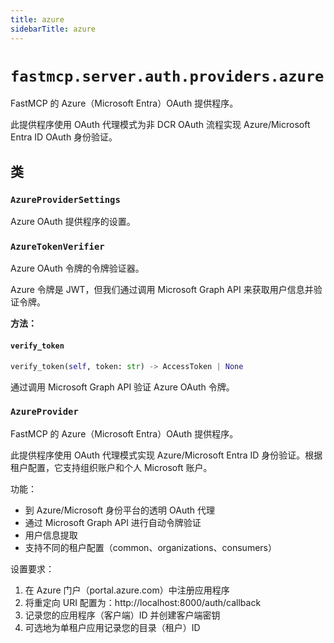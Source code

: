 ```yaml
---
title: azure
sidebarTitle: azure
---
```


# `fastmcp.server.auth.providers.azure`


FastMCP 的 Azure（Microsoft Entra）OAuth 提供程序。

此提供程序使用 OAuth 代理模式为非 DCR OAuth 流程实现 Azure/Microsoft Entra ID OAuth 身份验证。



## 类

### `AzureProviderSettings` <sup><a href="https://github.com/jlowin/fastmcp/blob/main/src/fastmcp/server/auth/providers/azure.py#L22" target="_blank"><Icon icon="github" style="width: 14px; height: 14px;" /></a></sup>


Azure OAuth 提供程序的设置。


### `AzureTokenVerifier` <sup><a href="https://github.com/jlowin/fastmcp/blob/main/src/fastmcp/server/auth/providers/azure.py#L46" target="_blank"><Icon icon="github" style="width: 14px; height: 14px;" /></a></sup>


Azure OAuth 令牌的令牌验证器。

Azure 令牌是 JWT，但我们通过调用 Microsoft Graph API 来获取用户信息并验证令牌。



**方法：**

#### `verify_token` <sup><a href="https://github.com/jlowin/fastmcp/blob/main/src/fastmcp/server/auth/providers/azure.py#L68" target="_blank"><Icon icon="github" style="width: 14px; height: 14px;" /></a></sup>

```python
verify_token(self, token: str) -> AccessToken | None
```

通过调用 Microsoft Graph API 验证 Azure OAuth 令牌。


### `AzureProvider` <sup><a href="https://github.com/jlowin/fastmcp/blob/main/src/fastmcp/server/auth/providers/azure.py#L117" target="_blank"><Icon icon="github" style="width: 14px; height: 14px;" /></a></sup>


FastMCP 的 Azure（Microsoft Entra）OAuth 提供程序。

此提供程序使用 OAuth 代理模式实现 Azure/Microsoft Entra ID 身份验证。根据租户配置，它支持组织账户和个人 Microsoft 账户。

功能：
- 到 Azure/Microsoft 身份平台的透明 OAuth 代理
- 通过 Microsoft Graph API 进行自动令牌验证
- 用户信息提取
- 支持不同的租户配置（common、organizations、consumers）

设置要求：
1. 在 Azure 门户（portal.azure.com）中注册应用程序
2. 将重定向 URI 配置为：http://localhost:8000/auth/callback
3. 记录您的应用程序（客户端）ID 并创建客户端密钥
4. 可选地为单租户应用记录您的目录（租户）ID

